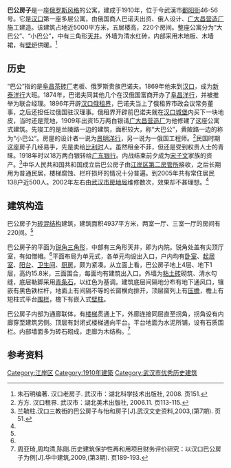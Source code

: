 {{Infobox historic site
| 公布 = yes
| name = 巴公房子
| image = Ba Gong House in Hankou 2.jpg
| location = [[湖北省|湖北省]][[武汉市|武汉市]][[江岸区|江岸区]][[鄱阳街|鄱阳街]]46-56号
| designation1 = 武汉市优秀历史建筑
| designation1_number = 110910
| designation1_free1name = 时代
| designation1_free1value = 1910年
| designation1_free2name = 等级
| designation1_free2value = 一级保护
}}
'''巴公房子'''是一座[[俄罗斯建筑|俄罗斯风格]]的公寓，建成于1910年，位于今武漢市[[鄱阳街|鄱阳街]]46-56号。它是[[汉口|汉口]]第一座多层公寓，由俄国商人巴诺夫出资、俄人设计、[[广大昌营造厂|广大昌营造厂]]施工建造。该建筑占地近5000平方米，五层楼高，220个房间。整座公寓分为“大巴公”、“小巴公”，中有三角形[[天井|天井]]。外墙为清水红砖，内部采用木地板、木墙裙，有[[壁炉|壁炉]]供暖。<ref>朱石明编著. 汉口老房子. 武汉市：湖北科学技术出版社, 2008. 页151.</ref>

==历史==
“巴公”指的是[[阜昌茶砖厂|阜昌茶砖厂]]老板、俄罗斯贵族巴诺夫。1869年他来到[[汉口|汉口]]，成为[[新泰洋行|新泰洋行]]大班。1874年，巴诺夫同其他几个在汉俄国富商开办了[[阜昌洋行|阜昌洋行]]，并被推举为联合经理。1896年开辟[[汉口俄租界|汉口俄租界]]，巴诺夫当上了俄租界市政会议常务董事，之后还担任过俄国驻汉理事。俄租界开辟前巴诺夫就在[[汉口城堡|汉口城堡]]内买下一块地皮，当时还是荒地，1909年出资15万两白银请[[广大昌营造厂|广大昌营造厂]]为他修建了这座公寓式建筑。先竣工的是兰陵路一边的建筑，面积较大，称“大巴公”，黄陂路一边的称为“小巴公”。房屋的设计者一说为[[景明洋行|景明洋行]]，另一说为一俄国工程师。<ref name=fang>方方. 汉口租界. 武汉市：湖北美术出版社, 2006.11. 页113-115.</ref>民国时期这座房子几经易手，先是卖给[[比利时|比利时]]人。虽然租金不菲，但还是受到权贵人士的青睐。1918年时以18万两白银转给[[广东银行|广东银行]]。内战结束前夕成为[[宋子文|宋子文]]家族的资产。<ref name=lan>兰毓柱.汉口三教街的巴公房子与怡和房子[J].武汉文史资料,2003,(第7期). 页51.</ref>中华人民共和国共和国成立后巴公房子由[[江岸区第二房管所|江岸区第二房管所]]接收，之后长期用为普通民居，楼梯腐蚀、栏杆损坏的情况十分普遍。到2005年共有常住居民138户近500人。2002年左右由[[武汉市房地局|武汉市房地局]]维修数次，效果却不甚理想。<ref name=zzc/>

==建筑构造==
巴公房子为[[砖混结构|砖混结构]]建筑，建筑面积4937平方米，两室一厅、三室一厅的房间有220间。<ref name=lan/>

巴公房子的平面为[[锐角三角形|锐角三角形]]，中部有三角形天井，即为内院。锐角处盖有尖顶厅室，有如僧帽。<ref name=fang/>平面布局为单元式，各单元均设出入口，户内均有[[卧室|卧室]]、[[起居室|起居室]]、[[阳台|阳台]]、[[卫生间|卫生间]]、[[厨房|厨房]]，颇为紧凑。从立面上看，巴公房子地上4层、地下1层，高约15.8米，三面围合，每面均有建筑出入口。外墙为[[粘土砖|粘土砖]]砌筑、清水勾缝，底层勒脚采用[[青条石|青条石]]，以红色为基调。建筑底层间隔地分布有地下通风口，镶嵌有黑色铁栏杆，地面上有间隔不等的长窗横向排开，顶层窗列上有[[压檐|压檐]]，檐上有短柱式平台[[围栏|围栏]]，檐下有嵌入式[[壁柱|壁柱]]。

巴公房子内部为通廊联体，有[[楼梯|楼梯]]贯通上下，外廊连接同层直至拐角，拐角设有内廊穿至建筑另侧。顶层有封闭式楼梯通向平台。平台地面为水泥所铺，设有石质围栏。内部墙面多为砖石砌成，走廊为木结构。<ref name=zzc>周亚琦,周均清,陈刚.历史建筑保护性再和用项目财务评价研究：以汉口巴公房子为例[J].华中建筑,2009,(第3期). 页189-193.</ref>

==参考资料==
{{reflist}}

[[Category:江岸区|Category:江岸区]]
[[Category:1910年建築|Category:1910年建築]]
[[Category:武汉市优秀历史建筑|Category:武汉市优秀历史建筑]]